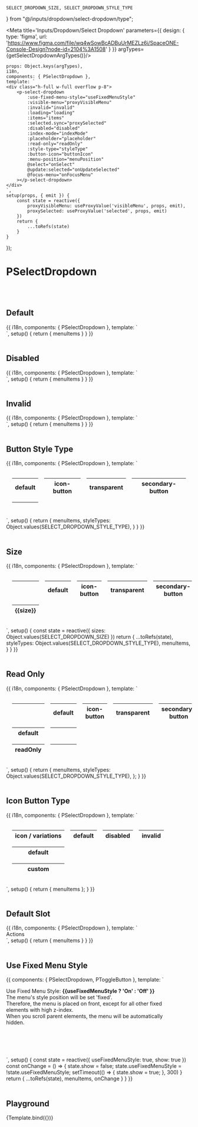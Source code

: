 


    SELECT_DROPDOWN_SIZE, SELECT_DROPDOWN_STYLE_TYPE
} from "@/inputs/dropdown/select-dropdown/type";

<Meta title='Inputs/Dropdown/Select Dropdown' parameters={{
    design: {
        type: 'figma',
        url: 'https://www.figma.com/file/wq4wSowBcADBuUrMEZLz6i/SpaceONE-Console-Design?node-id=2104%3A1508'
    }
}} argTypes={getSelectDropdownArgTypes()}/>


    props: Object.keys(argTypes),
    i18n,
    components: { PSelectDropdown },
    template: `
    <div class="h-full w-full overflow p-8">
        <p-select-dropdown
            :use-fixed-menu-style="useFixedMenuStyle"
            :visible-menu="proxyVisibleMenu"
            :invalid="invalid"
            :loading="loading"
            :items="items"
            :selected.sync="proxySelected"
            :disabled="disabled"
            :index-mode="indexMode"
            :placeholder="placeholder"
            :read-only="readOnly"
            :style-type="styleType"
            :button-icon="buttonIcon"
            :menu-position="menuPosition"
            @select="onSelect"
            @update:selected="onUpdateSelected"
            @focus-menu="onFocusMenu"
        ></p-select-dropdown>
    </div>
    `,
    setup(props, { emit }) {
        const state = reactive({
            proxyVisibleMenu: useProxyValue('visibleMenu', props, emit),
            proxySelected: useProxyValue('selected', props, emit)
        })
        return {
            ...toRefs(state)
        }
    }
});


# PSelectDropdown
<br/>
<br/>

## Default

<Canvas>
    <Story name="Basic" height={'500px'}>
        {{
            i18n,
            components: { PSelectDropdown },
            template: `
    <div class="h-full w-full overflow p-8">
        <p-select-dropdown :items="menuItems"></p-select-dropdown>
    </div>
    `,
            setup() {
                return {
                    menuItems
                }
            }
        }}
    </Story>
</Canvas>

<br/>
<br/>


## Disabled

<Canvas>
    <Story name="Disabled" height={'500px'}>
        {{
            i18n,
            components: { PSelectDropdown },
            template: `
    <div class="h-full w-full overflow p-8">
        <p-select-dropdown :items="menuItems" disabled></p-select-dropdown>
    </div>
    `,
            setup() {
                return {
                    menuItems
                }
            }
        }}
    </Story>
</Canvas>

<br/>
<br/>

## Invalid

<Canvas>
    <Story name="Invalid" height={'500px'}>
        {{
            i18n,
            components: { PSelectDropdown },
            template: `
    <div class="h-full w-full overflow p-8">
        <p-select-dropdown :items="menuItems" invalid></p-select-dropdown>
    </div>
    `,
            setup() {
                return {
                    menuItems
                }
            }
        }}
    </Story>
</Canvas>

<br/>
<br/>

## Button Style Type

<Canvas>
    <Story name="Button Style Type" height={'500px'}>
        {{
            i18n,
            components: { PSelectDropdown },
            template: `
                <table style="border-collapse: separate; border-spacing: 16px;">
                    <thead>
                        <tr>
                            <th>default</th>
                            <th>icon-button</th>
                            <th>transparent</th>
                            <th>secondary-button</th>
                        </tr>
                    </thead>
                    <tbody>
                        <tr>
                            <th v-for="styleType in styleTypes" :key="styleType">
                                <p-select-dropdown :items="menuItems" :styleType="styleType" style="margin: 0.5rem;"/>
                            </th>
                        </tr>
                    </tbody>
                </table>
            `,
            setup() {
                return {
                    menuItems,
                    styleTypes: Object.values(SELECT_DROPDOWN_STYLE_TYPE),
                }
            }
        }}
    </Story>
</Canvas>

<br/>
<br/>

## Size

<Canvas>
    <Story name="Size" height={'500px'}>
        {{
            i18n,
            components: { PSelectDropdown },
            template: `
                <table style="border-collapse: separate; border-spacing: 16px;">
                    <thead>
                        <tr>
                            <th></th>
                            <th>default</th>
                            <th>icon-button</th>
                            <th>transparent</th>
                            <th>secondary-button</th>
                        </tr>
                    </thead>
                    <tbody>
                        <tr v-for="size in sizes" :size="size">
                            <th>{{size}}</th>
                            <td v-for="styleType in styleTypes" :key="styleType">
                                <p-select-dropdown :size="size" :items="menuItems" :styleType="styleType" style="margin: 0.5rem;"/>
                            </td>
                        </tr>
                    </tbody>
                </table>
            `,
            setup() {
                const state = reactive({
                    sizes: Object.values(SELECT_DROPDOWN_SIZE)
                })
                return {
                    ...toRefs(state),
                    styleTypes: Object.values(SELECT_DROPDOWN_STYLE_TYPE),
                    menuItems,
                }
            }
        }}
    </Story>
</Canvas>

<br/>
<br/>

## Read Only

<Canvas>
    <Story name="Read Only" height={'500px'}>
        {{
            i18n,
            components: { PSelectDropdown },
            template: `
                <table style="border-collapse: separate; border-spacing: 16px;">
                    <thead>
                        <tr>
                            <th></th>
                            <th>default</th>
                            <th>icon-button</th>
                            <th>transparent</th>
                            <th>secondary-button</th>
                        </tr>
                    </thead>
                    <tbody>
                        <tr>
                            <th>default</th>
                            <th v-for="styleType in styleTypes" :key="styleType">
                                <p-select-dropdown :items="menuItems" :styleType="styleType" style="margin: 0.5rem;"/>
                            </th>
                        </tr>
                        <tr>
                            <th>readOnly</th>
                            <th v-for="styleType in styleTypes" :key="styleType">
                                <p-select-dropdown read-only :items="menuItems" :styleType="styleType" style="margin: 0.5rem;"/>
                            </th>
                        </tr>
                    </tbody>
                </table>
            `,
            setup() {
                return {
                    menuItems,
                    styleTypes: Object.values(SELECT_DROPDOWN_STYLE_TYPE),
                };
            }
        }}
    </Story>
</Canvas>

<br/>
<br/>

## Icon Button Type

<Canvas>
    <Story name="Icon Button Type" height={'500px'}>
        {{
            i18n,
            components: {
                PSelectDropdown
            },
            template: `
                <table style="border-collapse: separate; border-spacing: 16px;">
                    <thead>
                        <tr>
                            <th>icon / variations</th>
                            <th>default</th>
                            <th>disabled</th>
                            <th>invalid</th>
                        </tr>
                    </thead>
                    <tbody>
                        <tr>
                            <th>default</th>
                            <td><p-select-dropdown :items="menuItems" style-type="icon-button" /></td>
                            <td><p-select-dropdown :items="menuItems" style-type="icon-button" disabled /></td>
                            <td><p-select-dropdown :items="menuItems" style-type="icon-button" invalid /></td>
                        </tr>
                        <tr>
                            <th>custom</th>
                            <td><p-select-dropdown :items="menuItems" style-type="icon-button" button-icon="ic_setting" /></td>
                            <td><p-select-dropdown :items="menuItems" style-type="icon-button" button-icon="ic_setting" disabled /></td>
                            <td><p-select-dropdown :items="menuItems" style-type="icon-button" button-icon="ic_setting" invalid /></td>
                        </tr>
                    </tbody>
                </table>
            `,
            setup() {
                return {
                    menuItems
                };
            }
        }}
    </Story>
</Canvas>

<br/>
<br/>


## Default Slot

<Canvas>
    <Story name="Default Slot" height={'500px'}>
        {{
            i18n,
            components: { PSelectDropdown },
            template: `
    <div class="h-full w-full overflow p-8">
        <p-select-dropdown :items="menuItems">
            Actions
        </p-select-dropdown>
    </div>
    `,
            setup() {
                return {
                    menuItems
                }
            }
        }}
    </Story>
</Canvas>

<br/>
<br/>

## Use Fixed Menu Style

<Canvas>
    <Story name="Use Fixed Menu Style">
        {{
            components: { PSelectDropdown, PToggleButton },
            template: `
        <div class="bg-gray-100 p-8" style="height: 200px; overflow-y: auto; width: 90%;">
            <div style="height: 500px;">
                <p class="text-lg mb-5 leading-7" :class="useFixedMenuStyle ? 'text-gray-800' : 'text-gray-400'">
                    Use Fixed Menu Style: <strong> {{useFixedMenuStyle ? 'On' : 'Off' }}</strong> <p-toggle-button :value="useFixedMenuStyle" @change="onChange" /> <br/>
                    The menu's style position will be set 'fixed'.<br/>
                    Therefore, the menu is placed on front, except for all other fixed elements with high z-index.<br/>
                    When you scroll parent elements, the menu will be automatically hidden.
                </p>
                <p-select-dropdown v-if="show" :items="menuItems" :use-fixed-menu-style="useFixedMenuStyle" />
            </div>
        </div>
`,
            setup() {
                const state = reactive({
                    useFixedMenuStyle: true,
                    show: true
                })
                const onChange = () => {
                    state.show = false;
                    state.useFixedMenuStyle = !state.useFixedMenuStyle;
                    setTimeout(() => {
                        state.show = true;
                    }, 300)
                }
                return {
                    ...toRefs(state),
                    menuItems,
                    onChange
                }
            }
        }}
    </Story>
</Canvas>

<br/>
<br/>


## Playground

<Canvas>
    <Story name="Playground">
        {Template.bind({})}
    </Story>
</Canvas>

<ArgsTable story="Playground"/>

